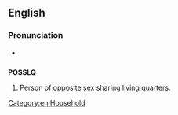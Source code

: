 ==English==

===Pronunciation===
* {{audio|en-us-POSSLQ.ogg|Audio (US)}}

==={{acronym}}===
'''POSSLQ'''

# {{context|US Census}} Person of opposite sex sharing living quarters.

[[Category:en:Household]]